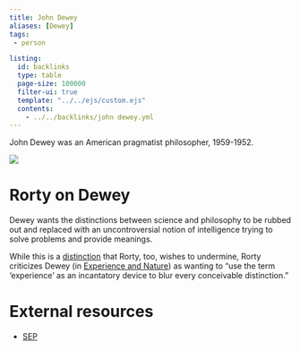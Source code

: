 ```yaml
---
title: John Dewey
aliases: [Dewey]
tags: 
 - person

listing:
  id: backlinks
  type: table
  page-size: 100000
  filter-ui: true
  template: "../../ejs/custom.ejs"
  contents:
    - ../../backlinks/john dewey.yml
---
```

John Dewey was an American pragmatist philosopher, 1959-1952.

![](/images/headshots/dewey.jpg)

# Rorty on Dewey
Dewey wants the distinctions between science and philosophy to be rubbed out and 
replaced with an uncontroversial notion of intelligence trying to solve problems 
and provide meanings.

While this is a [distinction](/docs/phil/Objective and subjective facts.html) 
that Rorty, too, wishes to undermine, Rorty criticizes Dewey (in [Experience and Nature](/docs/phil/Experience and Nature.html)) as wanting to "use the term 'experience' as an incantatory device to blur every conceivable distinction."

# External resources
- [SEP](https://plato.stanford.edu/entries/dewey/)